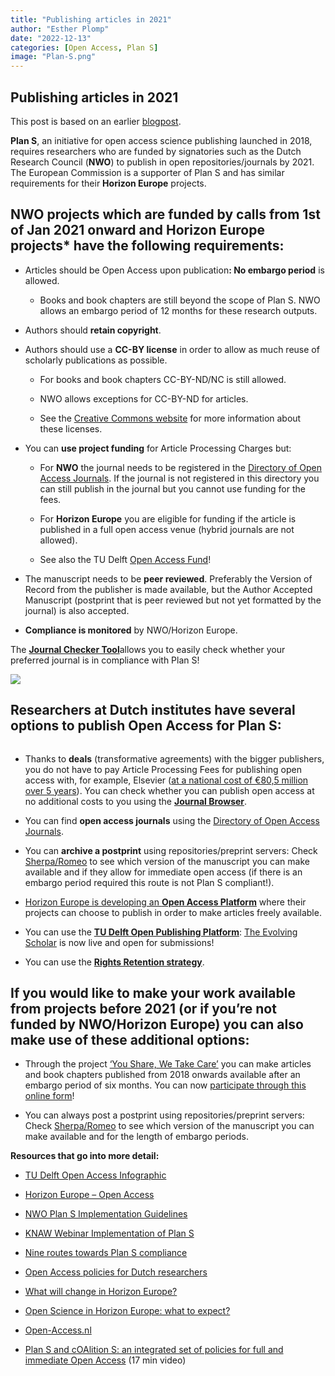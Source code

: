 ```yaml
---
title: "Publishing articles in 2021"
author: "Esther Plomp"
date: "2022-12-13"
categories: [Open Access, Plan S]
image: "Plan-S.png"
---
```


## Publishing articles in 2021

This post is based on an earlier [blogpost](https://openworking.wordpress.com/2020/11/19/publishing-articles-in-2021/).

**Plan S**, an initiative for open access science publishing launched in 2018, requires researchers who are funded by signatories such as the Dutch Research Council (**NWO**) to publish in open repositories/journals by 2021. The European Commission is a supporter of Plan S and has similar requirements for their **Horizon Europe** projects.

## NWO projects which are funded by calls from 1st of Jan 2021 onward and Horizon Europe projects\* have the following requirements:

-   Articles should be Open Access upon publication**: No embargo period** is allowed.

    -   Books and book chapters are still beyond the scope of Plan S. NWO allows an embargo period of 12 months for these research outputs.

-   Authors should **retain copyright**.

-   Authors should use a **CC-BY license** in order to allow as much reuse of scholarly publications as possible.

    -   For books and book chapters CC-BY-ND/NC is still allowed.

    -   NWO allows exceptions for CC-BY-ND for articles.

    -   See the [Creative Commons website](https://creativecommons.org/licenses/) for more information about these licenses.

-   You can **use project funding** for Article Processing Charges but:

    -   For **NWO** the journal needs to be registered in the [Directory of Open Access Journals](http://doaj.org/). If the journal is not registered in this directory you can still publish in the journal but you cannot use funding for the fees.

    -   For **Horizon Europe** you are eligible for funding if the article is published in a full open access venue (hybrid journals are not allowed).

    -   See also the TU Delft [Open Access Fund](https://www.tudelft.nl/en/library/library-for-researchers/library-for-researchers/publishing-outreach/open-access-funding)!

-   The manuscript needs to be **peer reviewed**. Preferably the Version of Record from the publisher is made available, but the Author Accepted Manuscript (postprint that is peer reviewed but not yet formatted by the journal) is also accepted.

-   **Compliance is monitored** by NWO/Horizon Europe.

The [**Journal Checker Tool**](http://www.journalcheckertool.org)allows you to easily check whether your preferred journal is in compliance with Plan S!

![](images/paste-9536397F.png)

## Researchers at Dutch institutes have **several options to publish Open Access for Plan S**:

![](https://openworking.files.wordpress.com/2020/11/journalchecker2-1.jpg?w=396){alt=""}

-   Thanks to **deals** (transformative agreements) with the bigger publishers, you do not have to pay Article Processing Fees for publishing open access with, for example, Elsevier ([at a national cost of €80,5 million over 5 years](https://www.scienceguide.nl/2020/06/vooral-elsevier-profiteert-van-nieuwe-open-science-deal/)). You can check whether you can publish open access at no additional costs to you using the [**Journal Browser**](https://www.tudelft.nl/en/library/library-for-researchers/library-for-researchers/publishing-outreach/journal-browser).

-   You can find **open access journals** using the [Directory of Open Access Journals](http://doaj.org/).

-   You can **archive a postprint** using repositories/preprint servers: Check [Sherpa/Romeo](https://v2.sherpa.ac.uk/romeo/) to see which version of the manuscript you can make available and if they allow for immediate open access (if there is an embargo period required this route is not Plan S compliant!).

-   [Horizon Europe is developing an **Open Access Platform**](https://open-research-europe.ec.europa.eu/) where their projects can choose to publish in order to make articles freely available.

-   You can use the [**TU Delft Open Publishing Platform**](https://www.tudelft.nl/library/tu-delft-open-science/os/open-publishing/): [The Evolving Scholar](https://journals.open.tudelft.nl/thes) is now live and open for submissions!

-   You can use the [**Rights Retention strategy**](https://estherplomp.github.io/TNW-OS-support/posts/open-access-rights-retention/).

## If you would like to **make your work available from projects before 2021** (or if you're not funded by NWO/Horizon Europe) you can also make use of these additional options:

-   Through the project ['You Share, We Take Care'](https://www.tudelft.nl/en/library/library-for-researchers/library-for-researchers/publishing-outreach/you-share-we-take-care) you can make articles and book chapters published from 2018 onwards available after an embargo period of six months. You can now [participate through this online form](https://www.tudelft.nl/en/library/library-for-researchers/library-for-researchers/publishing-outreach/you-share-we-take-care/participation)!

-   You can always post a postprint using repositories/preprint servers: Check [Sherpa/Romeo](https://v2.sherpa.ac.uk/romeo/) to see which version of the manuscript you can make available and for the length of embargo periods.

**Resources that go into more detail:**

-   [TU Delft Open Access Infographic](https://d2k0ddhflgrk1i.cloudfront.net/Library/Themaportalen/Library%20voor%20wetenschappers/Publiceren%20en%20verspreiden/OPEN%20SCIENCE%20TUD%20DEF.pdf)

-   [Horizon Europe -- Open Access](https://ec.europa.eu/research/openscience/index.cfm?pg=openaccess)

-   [NWO Plan S Implementation Guidelines](https://www.nwo.nl/en/implementation-guidelines-plan-s)

-   [KNAW Webinar Implementation of Plan S](https://www.youtube.com/watch?v=OCfRV-8MYto)

-   [Nine routes towards Plan S compliance](https://101innovations.wordpress.com/2019/06/15/nine-routes-towards-plan-s-compliance-updated/)

-   [Open Access policies for Dutch researchers](https://docs.google.com/spreadsheets/d/1XODQVAfxpRgCBdeXmqWSmghIoAIBBi5R5P_DBZINY5U/edit#gid=0)

-   [What will change in Horizon Europe?](https://www.youtube.com/watch?v=0YSqUNF_5wY)

-   [Open Science in Horizon Europe: what to expect?](https://dariahopen.hypotheses.org/968)

-   [Open-Access.nl](http://www.openaccess.nl)

-   [Plan S and cOAlition S: an integrated set of policies for full and immediate Open Access](https://av.tib.eu/media/58284) (17 min video)
